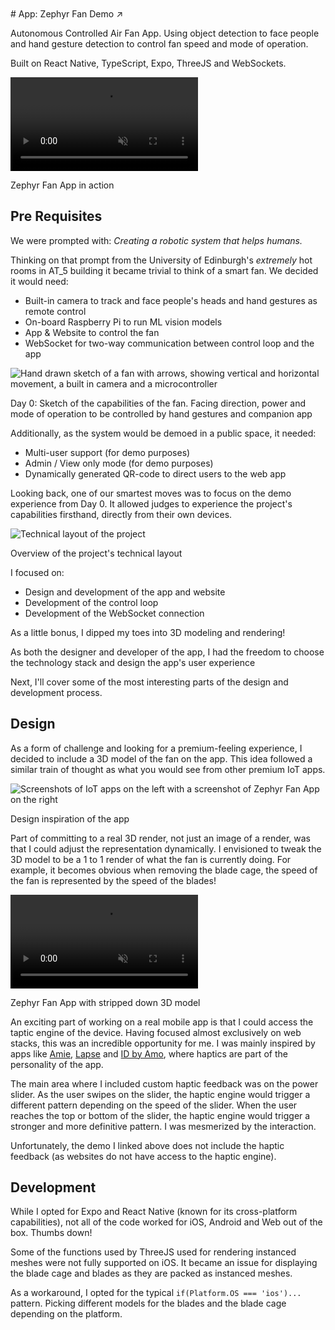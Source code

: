 

<LinkTo displayText="Back" link="/" />
<br />
<br />

<div className="flex justify-between items-center">
# App: Zephyr Fan
  <Link
    className={`bg-accent text-white px-4 py-2 rounded-md transition-all active:scale-95 h-min`}
    href="https://zephyrfan.netlify.app/"
    target="_blank"
    rel="noopener noreferrer">Demo ↗</Link>
</div>

Autonomous Controlled Air Fan App. Using object detection to face people and hand gesture detection to control fan speed and mode of operation.

Built on React Native, TypeScript, Expo, ThreeJS and WebSockets.

<div className="w-full h-auto bg-card rounded-lg flex flex-col justify-center items-center p-2 my-6 ">
  <div className="z-50">
    <div className="absolute w-full h-full top-0 left-0 bg-black opacity-0 lg:group-hover:opacity-50 transition-opacity duration-300 pointer-events-none"></div>
    <div className="relative w-full h-96 flex justify-center items-center lg:group-hover:scale-[2] transition-all duration-300">
      <video src="/my-video.mp4" width={159} height={100} autoPlay muted loop playsInline className="rounded-lg" />
      <Image src="/phone.png" alt="Project Share Website" width={300} height={100} className="absolute rounded scale-[1.2]" draggable={false}/>
    </div>
  </div>
  <p className="text-xs opacity-50 text-center m-0 mt-2">Zephyr Fan App in action</p>
</div>


## Pre Requisites

We were prompted with: _Creating a robotic system that helps humans._

Thinking on that prompt from the University of Edinburgh's *extremely* hot rooms in AT_5 building it became trivial to think of a smart fan. We decided it would need:

- Built-in camera to track and face people's heads and hand gestures as remote control
- On-board Raspberry Pi to run ML vision models
- App & Website to control the fan
- WebSocket for two-way communication between control loop and the app

<div className="relative w-full bg-card rounded-lg my-6 p-4">
  <Image src="/zephyr-day-0.png" alt="Hand drawn sketch of a fan with arrows, showing vertical and horizontal movement, a built in camera and a microcontroller" width={1990} height={2000} className="object-contain w-full h-64 bg-card rounded-lg" draggable={false}/>
  <p className="text-xs opacity-50 text-center m-0 mt-2">Day 0: Sketch of the capabilities of the fan. Facing direction, power and mode of operation to be controlled by hand gestures and companion app</p>
</div>

Additionally, as the system would be demoed in a public space, it needed:
- Multi-user support (for demo purposes)
- Admin / View only mode (for demo purposes)
- Dynamically generated QR-code to direct users to the web app

Looking back, one of our smartest moves was to focus on the demo experience from Day 0. It allowed judges to experience the project's capabilities firsthand, directly from their own devices.

<div className="relative w-full bg-card rounded-lg my-6 p-4">
  <Image src="/zf-diagram.svg" alt="Technical layout of the project" width={1990} height={2000} className="object-contain w-full bg-card rounded-lg" draggable={false}/>
  <p className="text-xs opacity-50 text-center m-0 mt-2">Overview of the project's technical layout</p>
</div>

I focused on: 
- Design and development of the app and website
- Development of the control loop
- Development of the WebSocket connection

As a little bonus, I dipped my toes into 3D modeling and rendering!

As both the designer and developer of the app, I had the freedom to choose the technology stack and design the app's user experience

Next, I'll cover some of the most interesting parts of the design and development process. 

## Design

As a form of challenge and looking for a premium-feeling experience, I decided to include a 3D model of the fan on the app. This idea followed a similar train of thought as what you would see from other premium IoT apps.

<div className="relative w-full bg-card rounded-lg my-6 p-4">
  <Image src="/zf-design.png" alt="Screenshots of IoT apps on the left with a screenshot of Zephyr Fan App on the right" width={1990} height={2000} className="object-contain w-full h-64 bg-card rounded-lg" draggable={false}/>
  <p className="text-xs opacity-50 text-center m-0 mt-2">Design inspiration of the app</p>
</div> 

Part of committing to a real 3D render, not just an image of a render, was that I could adjust the representation dynamically. I envisioned to tweak the 3D model to be a 1 to 1 render of what the fan is currently doing. For example, it becomes obvious when removing the blade cage, the speed of the fan is represented by the speed of the blades!

<div className="w-full h-auto bg-card rounded-lg flex flex-col justify-center items-center p-2 my-6 ">
  <div className="group z-50">
    <div className="absolute w-full h-full top-0 left-0 bg-black opacity-0 lg:group-hover:opacity-50 transition-opacity duration-300 pointer-events-none"></div>
    <div className="relative w-full h-96 flex justify-center items-center lg:group-hover:scale-[2] transition-all duration-300">
      <video src="/z-stripped.mp4" width={159} height={100} autoPlay muted loop playsInline className="rounded-lg" />
      <Image src="/phone.png" alt="Project Share Website" width={300} height={100} className="absolute rounded scale-[1.2]" draggable={false}/>
    </div>
  </div>
  <p className="text-xs opacity-50 text-center m-0 mt-2">Zephyr Fan App with stripped down 3D model</p>
</div>

An exciting part of working on a real mobile app is that I could access the taptic engine of the device. Having focused almost exclusively on web stacks, this was an incredible opportunity for me. I was mainly inspired by apps like [Amie](https://amie.so/), [Lapse](https://www.lapse.com/) and [ID by Amo](https://amo.co/), where haptics are part of the personality of the app. 

The main area where I included custom haptic feedback was on the power slider. As the user swipes on the slider, the haptic engine would trigger a different pattern depending on the speed of the slider. When the user reaches the top or bottom of the slider, the haptic engine would trigger a stronger and more definitive pattern. I was mesmerized by the interaction. 

Unfortunately, the demo I linked above does not include the haptic feedback (as websites do not have access to the haptic engine).

## Development

While I opted for Expo and React Native (known for its cross-platform capabilities), not all of the code worked for iOS, Android and Web out of the box. Thumbs down!

Some of the functions used by ThreeJS used for rendering instanced meshes were not fully supported on iOS. It became an issue for displaying the blade cage and blades as they are packed as instanced meshes.

As a workaround, I opted for the typical `if(Platform.OS === 'ios')...` pattern. Picking different models for the blades and the blade cage depending on the platform.

